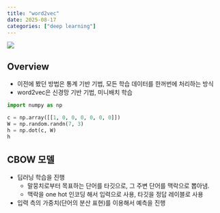 ```yaml
---
title: "word2vec"
date: 2025-08-17
categories: ["deep learning"]
---
```


![](/img/stat-thumb.jpg){.post-thumbnail}

## Overview

- 이전에 봤던 방법은 통계 기반 기법, 모든 학습 데이터를 한꺼번에 처리하는 방식
- word2vec은 신경망 기반 기법, 미니배치 학습

```python
import numpy as np

c = np.array([[1, 0, 0, 0, 0, 0, 0]])
W = np.random.randn(7, 3)
h = np.dot(c, W)
h
```

## CBOW 모델

- 딥러닝 학습을 진행
    - 말뭉치로부터 목표하는 단어를 타깃으로, 그 주변 단어를 맥락으로 뽑아냄.
    - 맥락을 one hot 인코딩 해서 입력으로 사용, 타깃을 정답 레이블로 사용
- 입력 측의 가중치(단어의 분산 표현)를 이용해서 예측을 진행


